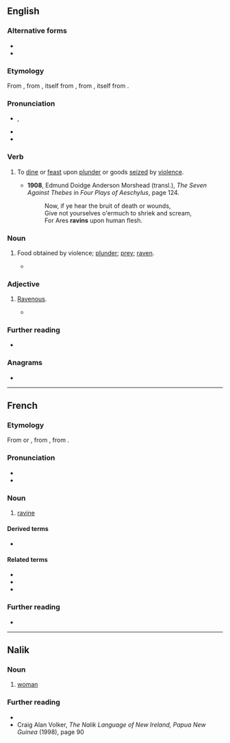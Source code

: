 {{also|ravin'}}
==English==

===Alternative forms===
* {{l|en|raven}}
* {{l|en|ravine}}

===Etymology===
From {{inh|en|enm|ravine}}, from {{der|en|fro|raviner||rush, seize by force}}, itself from {{m|fro|ravine||rapine}}, from {{der|en|la|rapīna||plundering, loot}}, itself from {{m|la|rapere||seize, plunder, abduct}}.

===Pronunciation===
* {{enPR|răvʹən}}, {{IPA|en|/ˈɹævən/}}
* {{audio|en|LL-Q1860 (eng)-Vealhurl-ravin.wav|Audio (Southern England)}}
* {{rhymes|en|ævən}}

===Verb===
{{en-verb}}

# {{lb|en|obsolete}} To [[dine]] or [[feast]] upon [[plunder]] or goods [[seize]]d by [[violence]].
#* '''1908''', Edmund Doidge Anderson Morshead (transl.), ''The Seven Against Thebes'' in ''Four Plays of Aeschylus'', page 124.
#*: Now, if ye hear the bruit of death or wounds,<br />Give not yourselves o'ermuch to shriek and scream,<br />For Ares '''ravins''' upon human flesh.

===Noun===
{{en-noun|-}}

# {{lb|en|obsolete}} Food obtained by violence; [[plunder]]; [[prey]]; [[raven]].
#* {{RQ:Tennyson In Memoriam|text=Tho' Nature, red in tooth and claw / With '''ravine''', shriek'd against his creed}}

===Adjective===
{{en-adj}}

# {{lb|en|obsolete}} [[ravenous|Ravenous]].
#* {{RQ:Shakespeare All's Well|III|ii|line=117|text=Better 'twere / I met the '''ravin''' lion when he roared / With sharp constraint of hunger;}}

===Further reading===
* {{R:Webster 1913}}

===Anagrams===
* {{anagrams|en|a=ainrv|-navir|Arvin|Narvi|Vanir|invar}}

----

==French==

===Etymology===
From {{m|fr|ravine}} or {{m|fr|raviner}}, from {{der|fr|fro|ravine}}, from {{der|fr|la|rapīna}}.

===Pronunciation===
* {{fr-IPA}}
* {{audio|fr|Fr-ravin.ogg|Audio}}

===Noun===
{{fr-noun|m}}

# [[ravine]]

====Derived terms====
* {{l|fr|qui fait le malin tombe dans le ravin}}

====Related terms====
* {{l|fr|ravine}}
* {{l|fr|ravinement}}
* {{l|fr|raviner}}

===Further reading===
* {{R:TLFi}}

{{C|fr|Landforms}}
----

==Nalik==

===Noun===
{{head|nal|noun|singular|[[a]] [[ravin]]|plural|[[a]] [[fu]] [[ravin]]}}

# [[woman]]

===Further reading===
* {{R:poz-oce:Ross 1988}}
* Craig Alan Volker, ''The Nalik Language of New Ireland, Papua New Guinea'' (1998), page 90